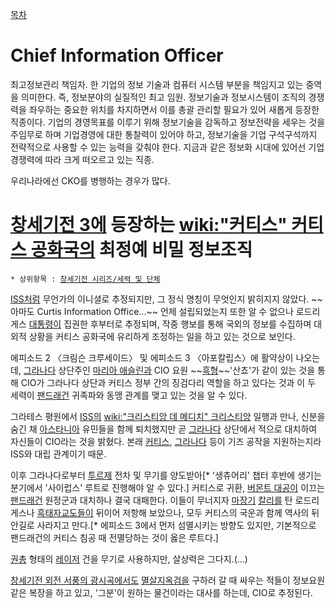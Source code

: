 [[목차]]


= Chief Information Officer =

최고정보관리 책임자.
한 기업의 정보 기술과 컴퓨터 시스템 부분을 책임지고 있는 중역을 의미한다. 즉, 정보분야의 실질적인 최고 임원.
정보기술과 정보시스템이 조직의 경쟁력을 좌우하는 중요한 위치를 차지하면서 이를 총괄 관리할 필요가 있어 새롭게 등장한 직종이다. 기업의 경영목표를 이루기 위해 정보기술을 감독하고 정보전략을 세우는 것을 주임무로 하며 기업경영에 대한 통찰력이 있어야 하고, 정보기술을 기업 구석구석까지 전략적으로 사용할 수 있는 능력을 갖춰야 한다. 지금과 같은 정보화 시대에 있어선 기업 경쟁력에 따라 크게 떠오르고 있는 직종.

우리나라에선 CKO를 병행하는 경우가 많다.

= [[창세기전 3]]에 등장하는 [[wiki:"커티스" 커티스 공화국]]의 최정예 비밀 정보조직 =

 * 상위항목 : [[창세기전 시리즈/세력 및 단체]]

[[ISS]]처럼 무언가의 이니셜로 추정되지만, 그 정식 명칭이 무엇인지 밝히지지 않았다. ~~아마도 Curtis Information Office...~~ 언제 설립되었는지 또한 알 수 없으나 로드리게스 [[대통령]]이 집권한 후부터로 추정되며, 작중 행보를 통해 국외의 정보를 수집하며 대외적 상황을 커티스 공화국에 유리하게 조정하는 일을 하고 있는 것으로 보인다.

에피소드 2 〈크림슨 크루세이드〉 및 에피소드 3 〈아포칼립스〉에 활약상이 나오는데,  [[그라나다]] 상단주인 [[마리아 애슬린]]과 CIO 요원 ~~[[흑형]]~~'산쵸'가 같이 있는 것을 통해 CIO가 그라나다 상단과 커티스 정부 간의 징검다리 역할을 하고 있다는 것과 이 두 세력이 [[팬드래건]] 귀족파와 동맹 관계를 맺고 있는 것을 알 수 있다.

그라테스 평원에서 [[ISS]]의 [[wiki:"크리스티앙 데 메디치" 크리스티앙]] 일행과 만나, 신분을 숨긴 채 [[아스타니아]] 유민들을 함께 퇴치했지만 곧 [[그라나다]] 상단에서 적으로 대치하여 자신들이 CIO라는 것을 밝혔다. 본래 [[커티스]], [[그라나다]] 등이 기즈 공작을 지원하는지라 ISS와 대립 관계이기 때문.

이후 그라나다로부터 [[투르]]제 전차 및 무기를 양도받아[* '생츄어리' 챕터 후반에 생기는 분기에서 '사이럽스' 루트로 진행해야 알 수 있다.] 커티스로 귀환, [[버몬트 대공]]이 이끄는 [[팬드래건]] 원정군과 대치하나 결국 대패한다. 이들이 무너지자 [[마장기]] [[칼리]]를 탄 로드리게스나 [[흑태자교]]도들이 뒤이어 저항해 보았으나, 모두 커티스의 국운과 함께 역사의 뒤안길로 사라지고 만다.[* 에피소드 3에서 먼저 섬멸시키는 방향도 있지만, 기본적으로 팬드래건의 커티스 침공 때 전멸당하는 것이 옳은 루트다.]

[[권총]] 형태의 [[레이저]] 건을 무기로 사용하지만, 살상력은 그다지.(...)

[[창세기전 외전 서풍의 광시곡]]에서도 [[멸살지옥검]]을 구하러 갈 때 싸우는 적들이 정보요원 같은 복장을 하고 있고, '그분'이 원하는 물건이라는 대사를 하는데, CIO로 추정된다.
